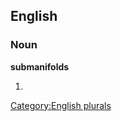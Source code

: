 
==English==

===Noun===
'''submanifolds'''

# {{plural of|[[submanifold]]}}

[[Category:English plurals]]